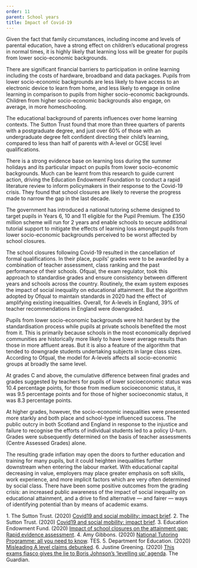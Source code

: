 ```yaml
---
order: 11
parent: School years
title: Impact of Covid-19
---
```



<div>
  Given the fact that family circumstances, including income and levels of
  parental education, have a strong effect on children’s educational progress in
  normal times, it is highly likely that learning loss will be greater for
  pupils from lower socio-economic backgrounds.

  There are significant financial barriers to participation in online learning
  including the costs of hardware, broadband and data packages. Pupils from
  lower socio-economic backgrounds are less likely to have access to an
  electronic device to learn from home, and less likely to engage in online
  learning in comparison to pupils from higher socio-economic
  backgrounds.<FootnoteLink text="1"/> Children from higher socio-economic
  backgrounds also engage, on average, in more homeschooling.
</div>

<ResearchImage imageName="school-years-impact-of-covid-19-1.jpg" />

<div>
  The educational background of parents influences over home learning contexts.
  The Sutton Trust found that more than three quarters of parents with a
  postgraduate degree, and just over 60% of those with an undergraduate degree
  felt confident directing their child’s learning, compared to less than half of
  parents with A-level or GCSE level qualifications.<FootnoteLink text="2"/>

  There is a strong evidence base on learning loss during the summer holidays
  and its particular impact on pupils from lower socio-economic backgrounds.
  Much can be learnt from this research to guide current action, driving the
  Education Endowment Foundation to conduct a rapid literature review to inform
  policymakers in their response to the Covid-19 crisis. They found that school
  closures are likely to reverse the progress made to narrow the gap in the last
  decade.<FootnoteLink text="3"/>
</div>

<div>
  The government has introduced a national tutoring scheme designed to target
  pupils in Years 6, 10 and 11 eligible for the Pupil Premium. The £350 million
  scheme will run for 2 years and enable schools to secure additional tutorial
  support to mitigate the effects of learning loss amongst pupils from lower
  socio-economic backgrounds perceived to be worst affected by school closures.
  <FootnoteLink text="4"/>

  The school closures following Covid-19 resulted in the cancellation of formal
  qualifications. In their place, pupils’ grades were to be awarded by a
  combination of teacher assessment, class ranking and the past performance of
  their schools. Ofqual, the exam regulator, took this approach to standardise
  grades and ensure consistency between different years and schools across the
  country. Routinely, the exam system exposes the impact of social inequality on
  educational attainment. But the algorithm adopted by Ofqual to maintain
  standards in 2020 had the effect of amplifying existing inequalities. Overall,
  for A-levels in England, 39% of teacher recommendations in England were
  downgraded.
</div>

<ResearchImage imageName="school-years-impact-of-covid-19-2.jpg" />

Pupils from lower socio-economic backgrounds were hit hardest by the
standardisation process while pupils at private schools benefited the most from
it. This is primarily because schools in the most economically deprived
communities are historically more likely to have lower average results than
those in more affluent areas. But it is also a feature of the algorithm that
tended to downgrade students undertaking subjects in large class sizes.
According to Ofqual, the model for A-levels affects all socio-economic groups at
broadly the same level.

<div>
  At grades C and above, the cumulative difference between final grades and
  grades suggested by teachers for pupils of lower socioeconomic status was 10.4
  percentage points, for those from medium socioeconomic status, it was 9.5
  percentage points and for those of higher socioeconomic status, it was 8.3
  percentage points.<FootnoteLink text="5"/>

  At higher grades, however, the socio-economic inequalities were presented more
  starkly and both place and school-type influenced success. The public outcry
  in both Scotland and England in response to the injustice and failure to
  recognise the efforts of individual students led to a policy U-turn. Grades
  were subsequently determined on the basis of teacher assessments (Centre
  Assessed Grades) alone.
</div>

The resulting grade inflation may open the doors to further education and
training for many pupils, but it could heighten inequalities further downstream
when entering the labour market. With educational capital decreasing in value,
employers may place greater emphasis on soft skills, work experience, and more
implicit factors which are very often determined by social class. There have
been some positive outcomes from the grading crisis: an increased public
awareness of the impact of social inequality on educational attainment, and a
drive to find alternative — and fairer — ways of identifying potential than by
means of academic exams.<FootnoteLink text="6"/>

<Footnotes>
  1. The Sutton Trust. (2020) <a
  href="https://www.suttontrust.com/wp-content/uploads/2020/04/COVID-19-Impact-Brief-School-Shutdown.pdf">
  Covid19 and social mobility: impact brief</a>.
  2. The Sutton Trust. (2020) <a
  href="https://www.suttontrust.com/wp-content/uploads/2020/04/COVID-19-Impact-Brief-School-Shutdown.pdf">
  Covid19 and social mobility: impact brief</a>.
  3. Education Endowment Fund. (2020) <a
  href="https://educationendowmentfoundation.org.uk/public/files/EEF_(2020)_-_Impact_of_School_Closures_on_the_Attainment_Gap.pdf">
  Impact of school closures on the attainment gap: Rapid evidence assessment</a>.
  4. Amy Gibbons. (2020) <a
  href="https://www.tes.com/news/coronavirus-national-tutoring-scheme-everything-you-need-know">National
  Tutoring Programme: all you need to know</a>. TES.
  5. Department for Education. (2020) <a
  href="https://dfemedia.blog.gov.uk/2020/08/14/misleading-a-level-claims-debunked/">Misleading
  A level claims debunked</a>.
  6. Justine Greening. (2020) <a
  href="https://www.theguardian.com/commentisfree/2020/aug/25/exams-fiasco-boris-johnson">This
  exams fiasco gives the lie to Boris Johnson’s ‘levelling up’ agenda</a>. The Guardian.
</Footnotes>
